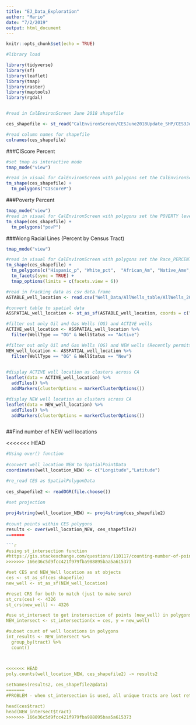 ```yaml
---
title: "EJ_Data_Exploration"
author: "Mario"
date: "7/2/2019"
output: html_document
---
```


```r
knitr::opts_chunk$set(echo = TRUE)
```


```r

#library load

library(tidyverse)
library(sf)
library(leaflet)
library(tmap)
library(raster)
library(maptools)
library(rgdal)



```


```r

#read in CalEnvironScreen June 2018 shapefile

ces_shapefile <- st_read("CalEnvironScreen/CESJune2018Update_SHP/CES3June2018Update.shp")

#read column names for shapefile
colnames(ces_shapefile)


```

###CIScore Percent

```r

#set tmap as interactive mode
tmap_mode("view")

#read in visual for CalEnvironScreen with polygons set the CalEnvironScreen Score (Pollution Burden * Population Characteristics) AS PERCENTILE
tm_shape(ces_shapefile) +
  tm_polygons("CIscoreP") 

```

###Poverty Percent

```r


tmap_mode("view")
#read in visual for CalEnvironScreen with polygons set the POVERTY level AS PERCENTILE
tm_shape(ces_shapefile) +
  tm_polygons("povP")

```


###Along Racial Lines (Percent by Census Tract)

```r

tmap_mode("view")

#read in visual for CalEnvironScreen with polygons set the Race_PERCENTILE by Census Tract
tm_shape(ces_shapefile) +
  tm_polygons(c("Hispanic_p", "White_pct",  "African_Am", "Native_Ame", "Asian_Amer", "Other_pct")) +
  tm_facets(sync = TRUE) +
  tmap_options(limits = c(facets.view = 6))


```




```r

#read in fracking data as csv data.frame
ASTABLE_well_location <- read.csv("Well_Data/AllWells_table/AllWells_20190724.csv")

#convert table to spatial data
ASSPATIAL_well_location <- st_as_sf(ASTABLE_well_location, coords = c("Longitude", "Latitude"), crs = 4326)

#filter out only Oil and Gas Wells (OG) and ACTIVE wells
ACTIVE_well_location <- ASSPATIAL_well_location %>%
  filter(WellType == "OG" & WellStatus == "Active") 

#filter out only Oil and Gas Wells (OG) and NEW wells (Recently permitted well; in the process of being drilled)
NEW_well_location <- ASSPATIAL_well_location %>% 
  filter(WellType == "OG" & WellStatus == "New") 
             

```



```r

#display ACTIVE well location as clusters across CA
leaflet(data = ACTIVE_well_location) %>% 
  addTiles() %>% 
  addMarkers(clusterOptions = markerClusterOptions())

```


```r

#display NEW well location as clusters across CA
leaflet(data = NEW_well_location) %>% 
  addTiles() %>% 
  addMarkers(clusterOptions = markerClusterOptions())



```


##Find number of NEW well locations 

<<<<<<< HEAD
```r

#Using over() function 
 
#convert well_location_NEW to SpatialPointData
coordinates(well_location_NEW) <- c("Longitude","Latitude")

#re_read CES as SpatialPolygonData
 
ces_shapefile2 <- readOGR(file.choose())
 
#set projection 

proj4string(well_location_NEW) <- proj4string(ces_shapefile2)
 
#count points within CES polygons
results <- over(well_location_NEW, ces_shapefile2)
=======

```r


#using st_intersection function 
#https://gis.stackexchange.com/questions/110117/counting-number-of-points-in-polygon-using-r
>>>>>>> 166e36c5d9fcc421f979fba988895baa5a615373

#set CES and NEW_Well location as st objects
ces <- st_as_sf(ces_shapefile)
new_well <- st_as_sf(NEW_well_location)

#reset CRS for both to match (just to make sure)
st_crs(ces) <- 4326
st_crs(new_well) <- 4326

#use st_intersect to get instersection of points (new_well) in polygons (ces)
NEW_intersect <- st_intersection(x = ces, y = new_well)

#subset count of well locations in polygons
int_results <- NEW_intersect %>% 
  group_by(tract) %>% 
  count()



<<<<<<< HEAD
poly.counts(well_location_NEW, ces_shapefile2) -> results2
 
setNames(results2, ces_shapefile2@data)
=======
#PROBLEM - when st_intersection is used, all unique tracts are lost retaining ONLY tract#: 6109003100, not sure why ... see head for ces$tract and New_intersect$tract

head(ces$tract)
head(NEW_intersect$tract)
>>>>>>> 166e36c5d9fcc421f979fba988895baa5a615373



```


